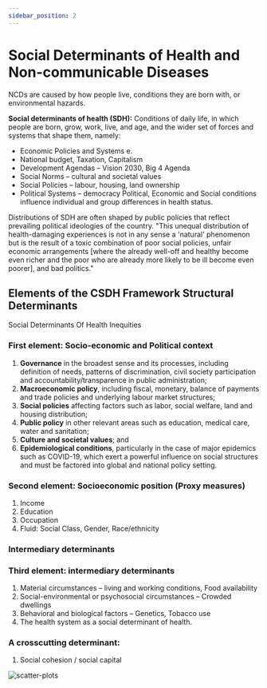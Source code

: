 ```yaml
---
sidebar_position: 2
---
```


# Social Determinants of Health and Non-communicable Diseases

NCDs are caused by how people live, conditions they are born with, or environmental hazards.

**Social determinants of health (SDH):** Conditions of daily life, in which people are born, grow, work, live, and age, and the wider set of forces and systems that shape them, namely:

- Economic Policies and Systems e.
- National budget, Taxation, Capitalism
- Development Agendas – Vision 2030, Big 4 Agenda
- Social Norms – cultural and societal values
- Social Policies – labour, housing, land ownership
- Political Systems – democracy Political, Economic and Social conditions influence individual and group differences in health status.

Distributions of SDH are often shaped by public policies that reflect prevailing political ideologies of the country. "This unequal distribution of health-damaging experiences is not in any sense a 'natural' phenomenon but is the result of a toxic combination of poor social policies, unfair economic arrangements [where the already well-off and healthy become even richer and the poor who are already more likely to be ill become even poorer], and bad politics."

## Elements of the CSDH Framework Structural Determinants

Social Determinants Of Health Inequities

### First element: Socio-economic and Political context

1. **Governance** in the broadest sense and its processes, including definition of needs, patterns of discrimination, civil society participation and accountability/transparence in public administration;
2. **Macroeconomic policy**, including fiscal, monetary, balance of payments and trade policies and underlying labour market structures;
3. **Social policies** affecting factors such as labor, social welfare, land and housing distribution;
4. **Public policy** in other relevant areas such as education, medical care, water and sanitation;
5. **Culture and societal values**; and
6. **Epidemiological conditions**, particularly in the case of major epidemics such as COVID-19, which exert a powerful influence on social structures and must be factored into global and national policy setting.

### Second element: Socioeconomic position (Proxy measures)

1. Income
2. Education
3. Occupation
4. Fluid: Social Class, Gender, Race/ethnicity

### Intermediary determinants

### Third element: intermediary determinants

1. Material circumstances – living and working conditions, Food availability
2. Social-environmental or psychosocial circumstances – Crowded dwellings
3. Behavioral and biological factors – Genetics, Tobacco use
4. The health system as a social determinant of health.

### A crosscutting determinant:

1. Social cohesion / social capital

<div style={{ display: 'flex', justifyContent: 'center' }}>
  <img src="https://i.imgur.com/z5MdzcK.png" alt="scatter-plots" />
</div>
